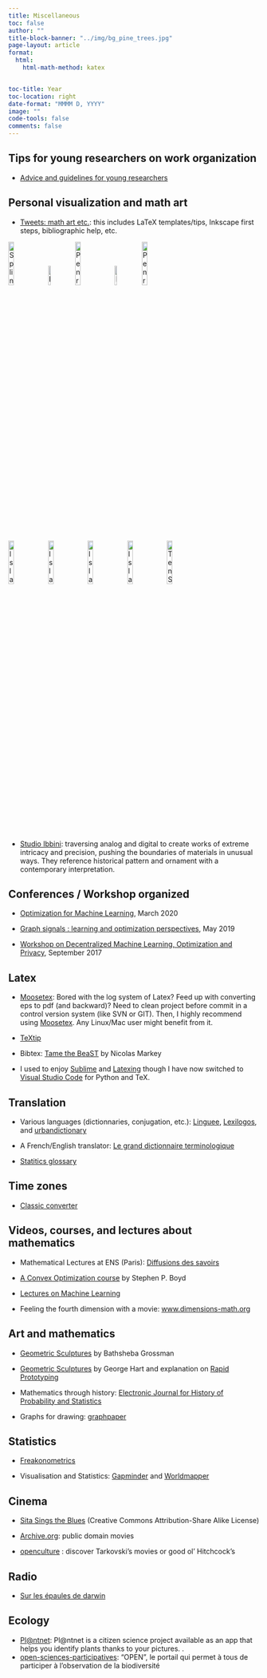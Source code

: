 ```yaml
---
title: Miscellaneous
toc: false
author: ""
title-block-banner: "../img/bg_pine_trees.jpg"
page-layout: article
format:
  html:
    html-math-method: katex


toc-title: Year
toc-location: right
date-format: "MMMM D, YYYY"
image: ""
code-tools: false
comments: false
---
```




## Tips for young researchers on work organization
- [Advice and guidelines for young researchers](https://github.com/josephsalmon/OrganizationFiles)



## Personal visualization and math art

- [Tweets: math art etc.](https://github.com/josephsalmon/Tweets/): this includes LaTeX templates/tips, Inkscape first steps, bibliographic help, etc.

![Splines](https://raw.github.com/josephsalmon/Tweets/master/Spline-ish/my_art/a_la_harris_007.svg?sanitize=true "Splines"){ width=15% } ![Python scientific ecosystem](https://raw.github.com/josephsalmon/Tweets/master/Weird-Triangle/svg/Weird-Triangle_simple.svg?sanitize=true "Penrose Triangle"){ width=10% }
![Penrose Triangle](https://raw.github.com/josephsalmon/Tweets/master/Weird-Triangle/svg/Weird-Triangle.svg?sanitize=true "Penrose Triangle"){ width=15% } ![Penrose Triangle](https://raw.github.com/josephsalmon/Tweets/master/Weird-Triangle/svg/Weird-Triangle_simple_nb.svg?sanitize=true "Penrose Triangle"){ width=10% }
![Penrose Triangle](https://raw.github.com/josephsalmon/Tweets/master/Weird-Triangle/svg/Weird-Triangles_nb.svg?sanitize=true "Penrose Triangle"){ width=15% }

![Islamic Art](https://raw.github.com/josephsalmon/Tweets/master/IslamicArt/svg/zellige.svg?sanitize=true "Islamic Art"){ width=15% }
![Islamic Art](https://raw.github.com/josephsalmon/Tweets/master/IslamicArt/svg/zellige_color.svg?sanitize=true "Islamic Art"){ width=15% }
![Islamic Art: Lotfallah Mosk](https://raw.github.com/josephsalmon/Tweets/master/IslamicArt/svg/Lotfallah_colored.svg?sanitize=true "Islamic Art: Lotfallah Mosk"){ width=15% }
![Islamic Art: Lotfallah Mosk](https://raw.github.com/josephsalmon/Tweets/master/IslamicArt/svg/Lotfallah_nb.svg?sanitize=true "Islamic Art: Lotfallah Mosk"){ width=15% }
![Ten Star](https://raw.github.com/josephsalmon/Tweets/master/IslamicArt/svg/ten_star_color_e.svg?sanitize=true "Ten Star"){ width=15% }


- [Studio Ibbini](https://www.ibbini.com/gallery): traversing analog and digital to create works of extreme intricacy and precision, pushing the boundaries of materials in unusual ways. They reference historical pattern and ornament with a contemporary interpretation.

## Conferences / Workshop organized

- [Optimization for Machine Learning](https://conferences.cirm-math.fr/2133.html), March 2020

- [Graph signals : learning and optimization perspectives](https://graph-sig-2019.sciencesconf.org/), May 2019

- [ Workshop on Decentralized Machine Learning, Optimization and Privacy](https://team.inria.fr/magnet/workshop-on-decentralized-machine-learning-optimization-and-privacy/), September 2017

## Latex

- [Moosetex](http://www.math.u-bordeaux1.fr/~cdeledal/moosetex):
Bored with the log system of Latex? Feed up with converting eps to pdf (and backward)? Need to clean project before commit in a control version system (like SVN or GIT).
Then, I highly recommend using [Moosetex](http://www.math.u-bordeaux1.fr/~cdeledal/moosetex).
Any Linux/Mac user might benefit from it.

- [TeXtip](https://twitter.com/TeXtip)

- Bibtex: [Tame the BeaST](http://www.lsv.ens-cachan.fr/~markey/BibTeX/doc/ttb_en.pdf) by Nicolas Markey

- I used to enjoy [Sublime](https://www.sublimetext.com/) and [Latexing](https://packagecontrol.io/packages/LaTeXing) though I have now switched to [Visual Studio Code](https://code.visualstudio.com/) for Python and TeX.


## Translation

- Various languages (dictionnaries, conjugation, etc.): [Linguee](http://www.linguee.fr/), [Lexilogos](http://www.lexilogos.com/), and [urbandictionary](http://www.urbandictionary.com/)

- A French/English translator: [Le grand dictionnaire terminologique](http://www.granddictionnaire.com/)

- [Statitics glossary](http://isi.cbs.nl/glossary/)


## Time zones

- [Classic converter](https://www.timeanddate.com/worldclock/converter-classic.html)


## Videos, courses, and lectures about mathematics

- Mathematical Lectures at ENS (Paris): [Diffusions des savoirs](http://www.diffusion.ens.fr/index.php?res=themes&idtheme=30)

- [A Convex Optimization course](http://www.stanford.edu/class/ee364a/videos.html) by Stephen P. Boyd

- [Lectures on Machine Learning](http://videolectures.net/Top/Computer_Science/Machine_Learning/)

- Feeling the fourth dimension with a movie: [www.dimensions-math.org](www.dimensions-math.org)

## Art and mathematics
- [Geometric Sculptures](http://bathsheba.com/) by Bathsheba Grossman

- [Geometric Sculptures](http://www.georgehart.com/) by George Hart and explanation on [Rapid Prototyping](http://www.georgehart.com/rp/rp.html)

- Mathematics through history: [Electronic Journal for History of Probability and Statistics](http://www.jehps.net/indexang.html)

- Graphs for drawing: [graphpaper](https://incompetech.com/graphpaper/)

## Statistics

- [Freakonometrics](https://freakonometrics.hypotheses.org/)

- Visualisation and Statistics: [Gapminder](http://www.gapminder.org/) and [Worldmapper](http://www.worldmapper.org/)


## Cinema

- [Sita Sings the Blues](http://www.sitasingstheblues.com/) (Creative Commons Attribution-Share Alike License)

- [Archive.org](http://www.archive.org/details/feature_films): public domain movies

- [openculture](http://www.openculture.com/) : discover Tarkovski's movies or good ol' Hitchcock's


## Radio

- [Sur les épaules de darwin](https://www.franceinter.fr/emissions/sur-les-epaules-de-darwin)



## Ecology
- [Pl@ntnet](https://plantnet.org/): Pl@ntnet is a citizen science project available as an app that helps you identify plants thanks to your pictures.
.
- [open-sciences-participatives](https://www.open-sciences-participatives.org/home/): "OPEN", le portail qui permet à tous de participer à l'observation de la biodiversité